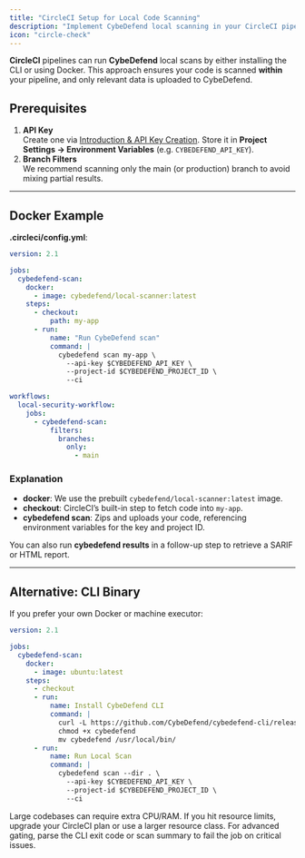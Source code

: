 ```yaml
---
title: "CircleCI Setup for Local Code Scanning"
description: "Implement CybeDefend local scanning in your CircleCI pipeline without granting direct repo access."
icon: "circle-check"
---
```


**CircleCI** pipelines can run **CybeDefend** local scans by either installing the CLI or using Docker. This approach ensures your code is scanned **within** your pipeline, and only relevant data is uploaded to CybeDefend.

## Prerequisites

1. **API Key**  
   Create one via [Introduction & API Key Creation](/static-scanning-code-repository/local-code-scanning/introduction-api-key). Store it in **Project Settings → Environment Variables** (e.g. `CYBEDEFEND_API_KEY`).
2. **Branch Filters**  
   We recommend scanning only the main (or production) branch to avoid mixing partial results.

---

## Docker Example

**.circleci/config.yml**:

```yaml
version: 2.1

jobs:
  cybedefend-scan:
    docker:
      - image: cybedefend/local-scanner:latest
    steps:
      - checkout:
          path: my-app
      - run:
          name: "Run CybeDefend scan"
          command: |
            cybedefend scan my-app \
              --api-key $CYBEDEFEND_API_KEY \
              --project-id $CYBEDEFEND_PROJECT_ID \
              --ci

workflows:
  local-security-workflow:
    jobs:
      - cybedefend-scan:
          filters:
            branches:
              only:
                - main
```

### Explanation

- **docker**: We use the prebuilt `cybedefend/local-scanner:latest` image.  
- **checkout**: CircleCI’s built-in step to fetch code into `my-app`.  
- **cybedefend scan**: Zips and uploads your code, referencing environment variables for the key and project ID.

<Note>
You can also run <strong>cybedefend results</strong> in a follow-up step to retrieve a SARIF or HTML report.
</Note>

---

## Alternative: CLI Binary

If you prefer your own Docker or machine executor:

```yaml
version: 2.1

jobs:
  cybedefend-scan:
    docker:
      - image: ubuntu:latest
    steps:
      - checkout
      - run:
          name: Install CybeDefend CLI
          command: |
            curl -L https://github.com/CybeDefend/cybedefend-cli/releases/download/v1.0.0/cybedefend-linux-amd64 -o cybedefend
            chmod +x cybedefend
            mv cybedefend /usr/local/bin/
      - run:
          name: Run Local Scan
          command: |
            cybedefend scan --dir . \
              --api-key $CYBEDEFEND_API_KEY \
              --project-id $CYBEDEFEND_PROJECT_ID \
              --ci
```

<Warning>
Large codebases can require extra CPU/RAM. If you hit resource limits, upgrade your CircleCI plan or use a larger resource class.
</Warning>

<Tip>
For advanced gating, parse the CLI exit code or scan summary to fail the job on critical issues. 
</Tip>